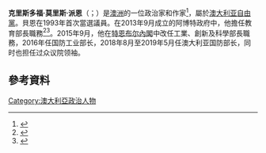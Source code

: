 {{Infobox politician
| honorific-prefix = [[尊敬的|尊敬的]]
| name             = 克里斯多福·派恩 阁下<br>Christopher Pyne
| honorific-suffix = [[澳大利亚众议院|MP]]
| image            = Christopher Pyne MP.jpg
| office1           = [[澳大利亚政治|澳大利亚国防部长]]
| term_start1       = 2018年8月28日
| term_end1         = 2019年5月26日
| primeminister1    = [[斯科特·莫里森|斯科特·莫里森]]
| predecessor1       = [[马里斯·佩恩|马里斯·佩恩]]
| successor1        =  [[琳达·雷诺兹|琳达·雷诺兹]]
| office2           = [[澳大利亚政治|澳大利亚国防工业部长]]
| term_start2       = 2016年7月19日
| term_end2         = 2018年8月27日
| primeminister2    = [[马尔科姆·特恩布尔|马尔科姆·特恩布尔]]<br/>[[斯科特·莫里森|斯科特·莫里森]]
| predecessor2      = ''职务初设''
| successor2        = [[史提夫·西奥波|史提夫·西奥波]]
| office3          = [[澳大利亚众议院|澳大利亚众议院领袖]]
| term_start3      = 2013年9月18日
| term_end3       = 2019年5月26日
| primeminister3   = [[托尼·阿博特|托尼·阿博特]]<br/>[[马尔科姆·特恩布尔|马尔科姆·特恩布尔]]<br/>[[斯科特·莫里森|斯科特·莫里森]]
| deputy3          = Darren Chester
| predecessor3     = [[安东尼·阿尔巴尼西|安东尼·阿尔巴尼西]]
| successor3       = [[克里斯蒂安·波特|克里斯蒂安·波特]]
| office4          = [[澳大利亚政治|澳大利亚工业、创新与科学部长]]
| term_start4      = 2015年9月21日
| term_end4        = 2016年7月19日
| primeminister4   = [[马尔科姆·特恩布尔|马尔科姆·特恩布尔]]
| predecessor4     = [[伊恩·麦法兰|伊恩·麦法兰]] 
| successor4       = [[格雷格·亨特|格雷格·亨特]]
| office5          = [[澳大利亚政治|澳大利亚教育与培训部长]]
| term_start5      = 2013年9月18日
| term_end5        = 2015年9月21日
| primeminister5   = [[托尼·阿博特|托尼·阿博特]]<br/>[[马尔科姆·特恩布尔|马尔科姆·特恩布尔]]
| predecessor5     = [[比尔·肖顿|比尔·肖顿]]
| successor5       = [[西蒙·伯明翰|西蒙·伯明翰]]
| constituency_MP6 = [[史都华_(澳大利亚国会选区)|史都华（Sturt）选区议员]]
| parliament6      = 澳大利亚众议院
| term_start6      = 1993年3月13日
| term_end6        = 2019年4月11日
| predecessor6     = Ian Wilson
| successor6       = James Stevens
| birth_name       = 克里斯多福·莫里斯·派恩<br>Christopher Maurice Pyne
| birth_date       = {{birth date and age|1967|8|13|df=y}}
| birth_place      = [[阿德莱德|阿德莱德]], [[南澳大利亚州|南澳大利亚州]]
| nationality      = 澳大利亚
| party            = [[澳大利亚自由党|澳大利亚自由党]]
| spouse           = Carolyn Pyne
| children         = 4
| alma_mater       = [[阿德莱德大学|阿德莱德大学]], [[南澳大学|南澳大学]]
| website          = {{URL|http://www.pyneonline.com.au/|Official website}}
}}

'''克里斯多福·莫里斯·派恩'''（{{lang-en|Christopher Maurice Pyne}}；{{bd|1967年|8月13日}}）是[[澳洲|澳洲]]的一位政治家和作家<ref name="mup">{{Cite web |url=https://www.mup.com.au/items/159574 |title=存档副本 |accessdate=2015-12-20 |archive-date=2017-04-11 |archive-url=https://web.archive.org/web/20170411224341/https://www.mup.com.au/items/159574 |dead-url=no }}</ref>，屬於[[澳大利亚自由黨|澳大利亚自由黨]]。貝恩在1993年首次當選議員。在2013年9月成立的阿博特政府中，他擔任教育部長職務<ref>{{cite news|title=Tony Abbott's cabinet and outer ministry|url=http://www.smh.com.au/federal-politics/political-news/tony-abbotts-cabinet-and-outer-ministry-20130916-2tuma.html|accessdate=16 September 2013|newspaper=smh.com.au|date=16 September 2013|agency=AAP|archive-date=2017-08-06|archive-url=https://web.archive.org/web/20170806191147/http://www.smh.com.au/federal-politics/political-news/tony-abbotts-cabinet-and-outer-ministry-20130916-2tuma.html|dead-url=no}}</ref><ref>{{cite news|title=Fixer|url=http://www.youtube.com/watch?v=Hc9NRwp6fiI|accessdate=10 April 2015|archive-date=2020-11-20|archive-url=https://web.archive.org/web/20201120033246/https://www.youtube.com/watch?v=Hc9NRwp6fiI|dead-url=no}}</ref>。2015年9月，他在[[特恩布尔內閣|特恩布尔內閣]]中改任工業、創新及科學部長職務，2016年任国防工业部长，2018年8月至2019年5月任澳大利亚国防部长，同时也担任过众议院领袖。

==參考資料==
{{reflist}}
[[Category:澳大利亞政治人物|Category:澳大利亞政治人物]]
